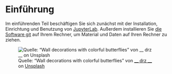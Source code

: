 # Einführung

Im einführenden Teil beschäftigen Sie sich zunächst mit der Installation, Einrichtung und Benutzung von [JupyterLab](https://jupyter.org/). Außerdem installieren Sie [die Software git](https://git-scm.com/) auf Ihrem Rechner, um Material und Daten auf Ihren Rechner zu ziehen.

![Quelle: "Wall decorations with colorful butterflies" von <a href="https://unsplash.com/@__drz__?utm_source=unsplash&utm_medium=referral&utm_content=creditCopyText">__ drz __</a> on <a href="https://unsplash.com/collections/QQuimugFHZc/machine-learning?utm_source=unsplash&utm_medium=referral&utm_content=creditCopyText">Unsplash</a>](/assets/img/welcome.jpg)